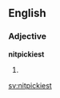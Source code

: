 ==English==

===Adjective===
'''nitpickiest'''

# {{en-superlative of|nitpicky}}

[[sv:nitpickiest]]